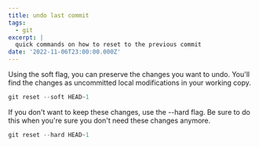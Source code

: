 ```yaml
---
title: undo last commit
tags:
  - git
excerpt: |
  quick commands on how to reset to the previous commit
date: '2022-11-06T23:00:00.000Z'
---
```


Using the soft flag, you can preserve the changes you want to undo. You'll find the changes as uncommitted local modifications in your working copy.

```powershell
git reset --soft HEAD~1
```

If you don't want to keep these changes, use the --hard flag. Be sure to do this when you're sure you don't need these changes anymore.

```powershell
git reset --hard HEAD~1
```

